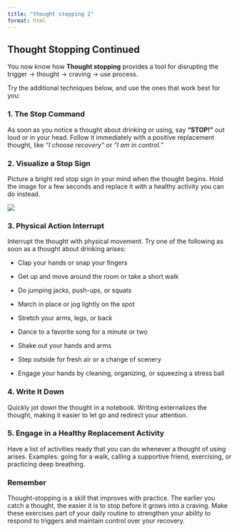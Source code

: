 ```yaml
---
title: "thought stopping 2"
format: html
---
```


## Thought Stopping Continued

You now know how **Thought stopping** provides a tool for disrupting the trigger → thought → craving → use process.

Try the additional techniques below, and use the ones that work best for you:

### 1. The Stop Command

As soon as you notice a thought about drinking or using, say **“STOP!”** out loud or in your head. Follow it immediately with a positive replacement thought, like *“I choose recovery”* or *“I am in control.”*

### 2. Visualize a Stop Sign

Picture a bright red stop sign in your mind when the thought begins. Hold the image for a few seconds and replace it with a healthy activity you can do instead.

![](https://github.com/jjcurtin/aud_support/blob/main/modules/images/thought_stopping_2.png?raw=true){fig-align="center"}

### 3. Physical Action Interrupt

Interrupt the thought with physical movement. Try one of the following as soon as a thought about drinking arises:

-   Clap your hands or snap your fingers

-   Get up and move around the room or take a short walk

-   Do jumping jacks, push-ups, or squats

-   March in place or jog lightly on the spot

-   Stretch your arms, legs, or back

-   Dance to a favorite song for a minute or two

-   Shake out your hands and arms

-   Step outside for fresh air or a change of scenery

-   Engage your hands by cleaning, organizing, or squeezing a stress ball

### 4. Write It Down

Quickly jot down the thought in a notebook. Writing externalizes the thought, making it easier to let go and redirect your attention.

### 5. Engage in a Healthy Replacement Activity

Have a list of activities ready that you can do whenever a thought of using arises. Examples: going for a walk, calling a supportive friend, exercising, or practicing deep breathing.

::: callout
### Remember

Thought-stopping is a skill that improves with practice. The earlier you catch a thought, the easier it is to stop before it grows into a craving. Make these exercises part of your daily routine to strengthen your ability to respond to triggers and maintain control over your recovery.
:::
